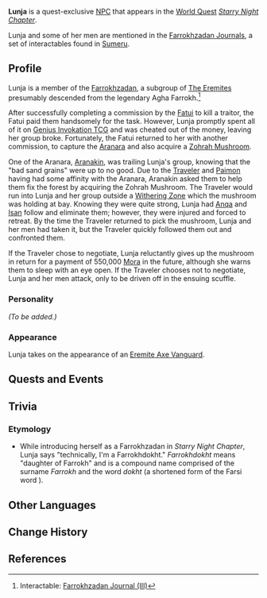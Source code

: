 {{Character Infobox
|type             = Quest NPC
|image            = NPC Lunja.png
|region           = Sumeru
|affiliation      = The Eremites
|title            = Farrokhdokht
}}
'''Lunja''' is a quest-exclusive [[NPC]] that appears in the [[World Quest]] ''[[Starry Night Chapter]]''.

Lunja and some of her men are mentioned in the [[Farrokhzadan Journal]]s, a set of interactables found in [[Sumeru]].

==Profile==
Lunja is a member of the [[Farrokhzadan]], a subgroup of [[The Eremites]] presumably descended from the legendary Agha Farrokh.<ref>Interactable: [[Farrokhzadan Journal#Farrokhzadan Journal (III)|Farrokhzadan Journal (III)]]</ref>

After successfully completing a commission by the [[Fatui]] to kill a traitor, the Fatui paid them handsomely for the task. However, Lunja promptly spent all of it on [[Genius Invokation TCG]] and was cheated out of the money, leaving her group broke. Fortunately, the Fatui returned to her with another commission, to capture the [[Aranara]] and also acquire a [[Zohrah Mushroom]].

One of the Aranara, [[Aranakin]], was trailing Lunja's group, knowing that the "bad sand grains" were up to no good. Due to the [[Traveler]] and [[Paimon]] having had some affinity with the Aranara, Aranakin asked them to help them fix the forest by acquiring the Zohrah Mushroom. The Traveler would run into Lunja and her group outside a [[The Withering|Withering Zone]] which the mushroom was holding at bay. Knowing they were quite strong, Lunja had [[Anqa]] and [[Isan]] follow and eliminate them; however, they were injured and forced to retreat. By the time the Traveler returned to pick the mushroom, Lunja and her men had taken it, but the Traveler quickly followed them out and confronted them.

If the Traveler chose to negotiate, Lunja reluctantly gives up the mushroom in return for a payment of 550,000 [[Mora]] in the future, although she warns them to sleep with an eye open. If the Traveler chooses not to negotiate, Lunja and her men attack, only to be driven off in the ensuing scuffle.

===Personality===
''(To be added.)''

===Appearance===
Lunja takes on the appearance of an [[Eremite Axe Vanguard]].

==Quests and Events==
{{Quests and Events}}

==Trivia==
===Etymology===
*While introducing herself as a Farrokhzadan in ''Starry Night Chapter'', Lunja says "technically, I'm a Farrokhdokht." ''Farrokhdokht'' means "daughter of Farrokh" and is a compound name comprised of the surname ''Farrokh'' and the word ''dokht'' (a shortened form of the Farsi word {{lang|mini=1|fa=دختر|fa_rm=dokhtar|fa_tl=daughter}}).

==Other Languages==
{{Other Languages
|default_hidden = 1
|en      = Lunja
|zhs     = 卢妮雅
|zhs_rm  = Lúníyǎ
|zht     = 盧妮雅
|zht_rm  = Lúníyǎ
|ja      = ルニア
|ja_rm   = Runia
|ko      = 루냐
|ko_rm   = Runya
|es      = Lunja
|fr      = Lunja
|ru      = Лунджа
|th      = Lunja
|vi      = Lunja
|de      = Lunja
|id      = Lunja
|pt      = Lunja
|tr      = Lunja
|it      = Lunja
}}

==Change History==
{{Change History|3.0}}

==References==
{{Reflist}}